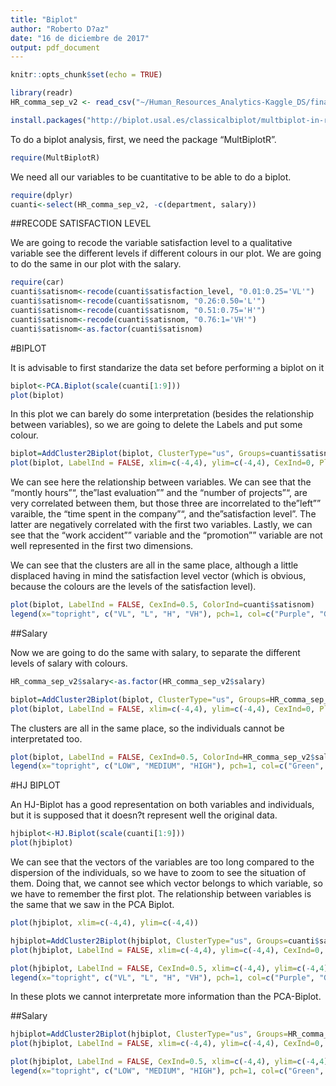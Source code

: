 ```yaml
---
title: "Biplot"
author: "Roberto D?az"
date: "16 de diciembre de 2017"
output: pdf_document
---
```


```r
knitr::opts_chunk$set(echo = TRUE)
```


```r
library(readr)
HR_comma_sep_v2 <- read_csv("~/Human_Resources_Analytics-Kaggle_DS/final_files/databases/HR_comma_sep_v2.csv")
```

```r
install.packages("http://biplot.usal.es/classicalbiplot/multbiplot-in-r/multbiplotrtar.gz", repos = NULL, type="source")
```

To do a biplot analysis, first, we need the package "MultBiplotR".
```r
require(MultBiplotR)
```

We need all our variables to be cuantitative to be able to do a biplot. 

```r
require(dplyr)
cuanti<-select(HR_comma_sep_v2, -c(department, salary))
```

##RECODE SATISFACTION LEVEL

We are going to recode the variable satisfaction level to a qualitative variable see the different levels if different colours in our plot. We are going to do the same in our plot with the salary.

```r
require(car)
cuanti$satisnom<-recode(cuanti$satisfaction_level, "0.01:0.25='VL'")
cuanti$satisnom<-recode(cuanti$satisnom, "0.26:0.50='L'")
cuanti$satisnom<-recode(cuanti$satisnom, "0.51:0.75='H'")
cuanti$satisnom<-recode(cuanti$satisnom, "0.76:1='VH'")
cuanti$satisnom<-as.factor(cuanti$satisnom)
```

#BIPLOT

It is advisable to first standarize the data set before performing a biplot on it

```r
biplot<-PCA.Biplot(scale(cuanti[1:9]))
plot(biplot)
```

In this plot we can barely do some interpretation (besides the relationship between variables), so we are going to delete the Labels and put some colour.

```r
biplot=AddCluster2Biplot(biplot, ClusterType="us", Groups=cuanti$satisnom)
plot(biplot, LabelInd = FALSE, xlim=c(-4,4), ylim=c(-4,4), CexInd=0, PlotClus = TRUE, TypeClus = "ch", ClustCenters = T)
```
We can see here the relationship between variables. We can see that the "montly hours"", the "last evaluation"" and the "number of projects"", are very correlated between them, but those three are incorrelated to the "left"" varaible, the "time spent in the company"", and the "satisfaction level". The latter are negatively correlated with the first two variables. Lastly, we can see that the "work accident"" variable and the "promotion"" variable are not well represented in the first two dimensions. 

We can see that the clusters are all in the same place, although a little displaced having in mind the satisfaction level vector (which is obvious, because the colours are the levels of the satisfaction level). 

```r
plot(biplot, LabelInd = FALSE, CexInd=0.5, ColorInd=cuanti$satisnom)
legend(x="topright", c("VL", "L", "H", "VH"), pch=1, col=c("Purple", "Green", "Red", "Skyblue"))
```


##Salary

Now we are going to do the same with salary, to separate the different levels of salary with colours.

```r
HR_comma_sep_v2$salary<-as.factor(HR_comma_sep_v2$salary)
```

```r
biplot=AddCluster2Biplot(biplot, ClusterType="us", Groups=HR_comma_sep_v2$salary)
plot(biplot, LabelInd = FALSE, xlim=c(-4,4), ylim=c(-4,4), CexInd=0, PlotClus = TRUE, TypeClus = "ch", ClustCenters = T)
```
The clusters are all in the same place, so the individuals cannot be interpretated too.


```r
plot(biplot, LabelInd = FALSE, CexInd=0.5, ColorInd=HR_comma_sep_v2$salary)
legend(x="topright", c("LOW", "MEDIUM", "HIGH"), pch=1, col=c("Green", "Blue", "Red"))
```


#HJ BIPLOT

An HJ-Biplot has a good representation on both variables and individuals, but it is supposed that it doesn?t represent well the original data.
```r
hjbiplot<-HJ.Biplot(scale(cuanti[1:9]))
plot(hjbiplot)
```
We can see that the vectors of the variables are too long compared to the dispersion of the individuals, so we have to zoom to see the situation of them. Doing that, we cannot see which vector belongs to which variable, so we have to remember the first plot. The relationship between variables is the same that we saw in the PCA Biplot.
```r
plot(hjbiplot, xlim=c(-4,4), ylim=c(-4,4))
```

```r
hjbiplot=AddCluster2Biplot(hjbiplot, ClusterType="us", Groups=cuanti$satisnom)
plot(hjbiplot, LabelInd = FALSE, xlim=c(-4,4), ylim=c(-4,4), CexInd=0, PlotClus = TRUE, TypeClus = "ch", ClustCenters = T)
```
```r
plot(hjbiplot, LabelInd = FALSE, CexInd=0.5, xlim=c(-4,4), ylim=c(-4,4), ColorInd=cuanti$satisnom)
legend(x="topright", c("VL", "L", "H", "VH"), pch=1, col=c("Purple", "Green", "Red", "Skyblue"))
```
In these plots we cannot interpretate more information than the PCA-Biplot.

##Salary

```r
hjbiplot=AddCluster2Biplot(hjbiplot, ClusterType="us", Groups=HR_comma_sep_v2$salary)
plot(hjbiplot, LabelInd = FALSE, xlim=c(-4,4), ylim=c(-4,4), CexInd=0, PlotClus = TRUE, TypeClus = "ch", ClustCenters = T)
```
```r
plot(hjbiplot, LabelInd = FALSE, CexInd=0.5, xlim=c(-4,4), ylim=c(-4,4), ColorInd=HR_comma_sep_v2$salary)
legend(x="topright", c("LOW", "MEDIUM", "HIGH"), pch=1, col=c("Green", "Blue", "Red"))
```
